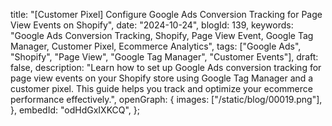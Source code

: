   title:
    "[Customer Pixel] Configure Google Ads Conversion Tracking for Page View Events on Shopify",
  date: "2024-10-24",
  blogId: 139,
  keywords:
    "Google Ads Conversion Tracking, Shopify, Page View Event, Google Tag Manager, Customer Pixel, Ecommerce Analytics",
  tags: ["Google Ads", "Shopify", "Page View", "Google Tag Manager", "Customer Events"],
  draft: false,
  description:
    "Learn how to set up Google Ads conversion tracking for page view events on your Shopify store using Google Tag Manager and a customer pixel. This guide helps you track and optimize your ecommerce performance effectively.",
  openGraph: {
    images: ["/static/blog/00019.png"],
  },
  embedId: "odHdGxIXKCQ",
};

<DataLayerCodeBlock fileName="page_view.js" />
